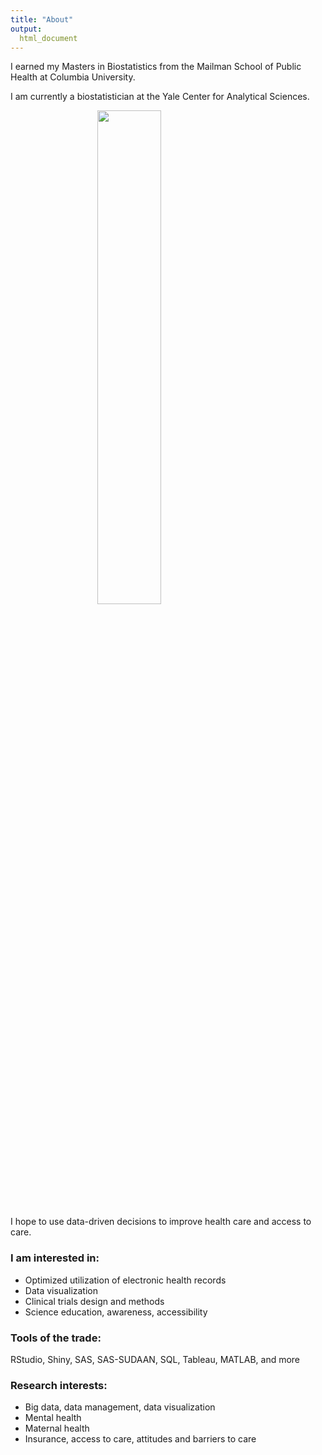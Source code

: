 ```yaml
---
title: "About"
output: 
  html_document
---
```


I earned my Masters in Biostatistics from the Mailman School of Public Health at Columbia University.

I am currently a biostatistician at the Yale Center for Analytical Sciences.

<img 
  src="/kmbs2.jpeg" 
  style="display: block;
  margin-left: auto;
  margin-right: auto;
  width:45%"/>

I hope to use data-driven decisions to improve health care and access to care.

### I am interested in: 
- Optimized utilization of electronic health records
- Data visualization
- Clinical trials design and methods
- Science education, awareness, accessibility

### Tools of the trade: 

RStudio, Shiny, SAS, SAS-SUDAAN, SQL, Tableau, MATLAB, and more

### Research interests:
- Big data, data management, data visualization
- Mental health
- Maternal health
- Insurance, access to care, attitudes and barriers to care

